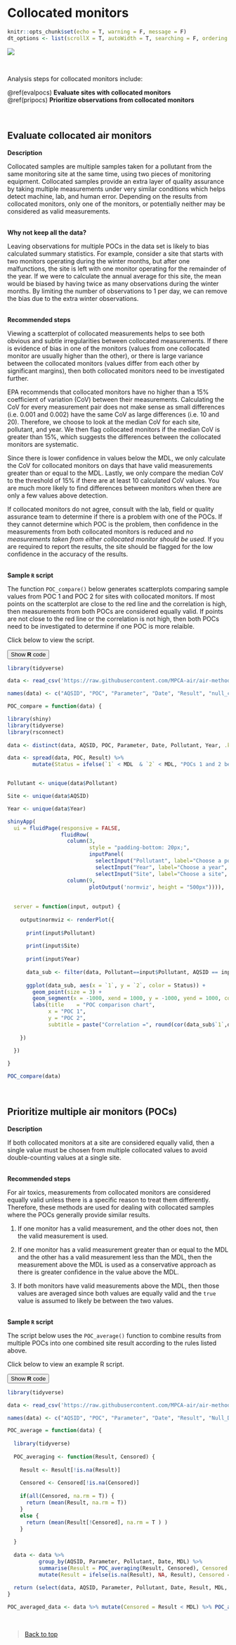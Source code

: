 # Collocated monitors

```r
knitr::opts_chunk$set(echo = T, warning = F, message = F)
dt_options <- list(scrollX = T, autoWidth = T, searching = F, ordering = F, lengthChange = F, paginate = F, info = F)
```

![](https://imgs.xkcd.com/comics/box_plot.png)

<br>

Analysis steps for collocated monitors include:

\@ref(evalpocs) __Evaluate sites with collocated monitors__   
\@ref(pripocs)  __Prioritize observations from collocated monitors__ 

<br>


## Evaluate collocated air monitors {#evalpocs}  

__Description__ 

Collocated samples are multiple samples taken for a pollutant from the same monitoring site at the same time, using two pieces of monitoring equipment. Collocated samples provide an extra layer of quality assurance by taking multiple measurements under very similar conditions which helps detect machine, lab, and human error. Depending on the results from collocated monitors, only one of the monitors, or potentially neither may be considered as valid measurements.


<br> __Why not keep all the data?__

Leaving observations for multiple POCs in the data set is likely to bias calculated summary statistics. For example, consider a site that starts with two monitors operating during the winter months, but after one malfunctions, the site is left with one monitor operating for the remainder of the year. If we were to calculate the annual average for this site, the mean would be biased by having twice as many observations during the winter months. By limiting the number of observations to 1 per day, we can remove the bias due to the extra winter observations. 


<br> __Recommended steps__   

Viewing a scatterplot of collocated measurements helps to see both obvious and subtle irregularities between collocated measurements. If there is evidence of bias in one of the monitors (values from one collocated monitor are usually higher than the other), or there is large variance between the collocated monitors (values differ from each other by significant margins), then both collocated monitors need to be investigated further.

EPA recommends that collocated monitors have no higher than a 15% coefficient of variation (CoV) between their measurements. Calculating the CoV for every measurement pair does not make sense as small differences (i.e. 0.001 and 0.002) have the same CoV as large differences (i.e. 10 and 20). Therefore, we choose to look at the median CoV for each site, pollutant, and year. We then flag collocated monitors if the median CoV is greater than 15%, which suggests the differences between the collocated monitors are systematic. 

Since there is lower confidence in values below the MDL, we only calculate the CoV for collocated monitors on days that have valid measurements greater than or equal to the MDL. Lastly, we only compare the median CoV to the threshold of 15% if there are at least 10 calculated CoV values. You are much more likely to find differences between monitors when there are only a few values above detection.

If collocated monitors do not agree, consult with the lab, field or quality assurance team to determine if there is a problem with one of the POCs. If they cannot determine which POC is the problem, then confidence in the measurements from both collocated monitors is reduced and *no measurements taken from either collocated monitor should be used.* If you are required to report the results, the site should be flagged for the low confidence in the accuracy of the results.
 


<br> __Sample `R` script__ 

The function `POC_compare()` below generates scatterplots comparing sample values from POC 1 and POC 2 for sites with collocated monitors. If most points on the scatterplot are close to the red line and the correlation is high, then measurements from both POCs are considered equally valid. If points are not close to the red line or the correlation is not high, then both POCs need to be investigated to determine if one POC is more relaible.

Click below to view the script.

<div class="toggle">
<button class="btn_code">Show __R__ code</button>

```r
library(tidyverse)

data <- read_csv('https://raw.githubusercontent.com/MPCA-air/air-methods/master/airtoxics_data_2009_2013.csv')

names(data) <- c("AQSID", "POC", "Parameter", "Date", "Result", "null_code", "MDL", "Pollutant", "Year", "cas")

POC_compare = function(data) {

library(shiny)
library(tidyverse)
library(rsconnect)  
  
data <- distinct(data, AQSID, POC, Parameter, Date, Pollutant, Year, .keep_all = T) #replace with better cleaning function

data <- spread(data, POC, Result) %>% 
        mutate(Status = ifelse(`1` < MDL  & `2` < MDL, "POCs 1 and 2 below MDL", ifelse(`1` < MDL, "POC 1 below MDL", ifelse(`2` < MDL, "POC 2 below MDL", "POCs 1 and 2 above MDL") ) ) ) %>% drop_na(Status)


Pollutant <- unique(data$Pollutant)

Site <- unique(data$AQSID)

Year <- unique(data$Year)

shinyApp(
  ui = fluidPage(responsive = FALSE,
                 fluidRow(
                   column(3,
                          style = "padding-bottom: 20px;",
                          inputPanel(
                            selectInput("Pollutant", label="Choose a pollutant", choices = Pollutant),
                            selectInput("Year", label="Choose a year", choices = Year),
                            selectInput("Site", label="Choose a site", choices = Site))),
                   column(9,
                          plotOutput('normviz', height = "500px")))),
  
  
  server = function(input, output) {
    
    output$normviz <- renderPlot({
      
      print(input$Pollutant)
      
      print(input$Site)
      
      print(input$Year)
      
      data_sub <- filter(data, Pollutant==input$Pollutant, AQSID == input$Site, Year == input$Year)
      
      ggplot(data_sub, aes(x = `1`, y = `2`, color = Status)) +
        geom_point(size = 3) +
        geom_segment(x = -1000, xend = 1000, y = -1000, yend = 1000, color = "red", size = 1) +
        labs(title    = "POC comparison chart", 
             x = "POC 1", 
             y = "POC 2", 
             subtitle = paste("Correlation =", round(cor(data_sub$`1`,data_sub$`2`, use = "complete"), 2)) )
      
    })
    
  })

}

POC_compare(data)

```  

<br>

## Prioritize multiple air monitors (POCs) {#pripocs}  

__Description__

If both collocated monitors at a site are considered equally valid, then a single value must be chosen from multiple collocated values to avoid double-counting values at a single site.

<br> __Recommended steps__   

For air toxics, measurements from collocated monitors are considered equally valid unless there is a specific reason to treat them differently. Therefore, these methods are used for dealing with collocated samples where the POCs generally provide similar results.

1. If one monitor has a valid measurement, and the other does not, then the valid measurement is used.

2. If one monitor has a valid measurement greater than or equal to the MDL and the other has a valid measurement less than the MDL, then the measurement above the MDL is used as a conservative approach as there is greater confidence in the value above the MDL.

3. If both monitors have valid measurements above the MDL, then those values are averaged since both values are equally valid and the `true` value is assumed to likely be between the two values.

<br> __Sample `R` script__ 

The script below uses the `POC_average()` function to combine results from multiple POCs into one combined site result according to the rules listed above.

Click below to view an example R script.

<div class="toggle">
<button class="btn_code">Show __R__ code</button>

```r
library(tidyverse)

data <- read_csv('https://raw.githubusercontent.com/MPCA-air/air-methods/master/airtoxics_data_2009_2013.csv')

names(data) <- c("AQSID", "POC", "Parameter", "Date", "Result", "Null_Data_Code", "MDL", "Pollutant", "Year", "CAS")

POC_average = function(data) {
  
  library(tidyverse)
  
  POC_averaging <- function(Result, Censored) {
    
    Result <- Result[!is.na(Result)]
    
    Censored <- Censored[!is.na(Censored)]
    
    if(all(Censored, na.rm = T)) {
      return (mean(Result, na.rm = T))
    }
    else {
      return (mean(Result[!Censored], na.rm = T ) )
    }
    
  }
  
  data <- data %>% 
          group_by(AQSID, Parameter, Pollutant, Date, MDL) %>% 
          summarise(Result = POC_averaging(Result, Censored), Censored = all(Censored, na.rm = T) ) %>%
          mutate(Result = ifelse(is.na(Result), NA, Result), Censored = ifelse(is.na(Result), NA, Censored))
  
  return (select(data, AQSID, Parameter, Pollutant, Date, Result, MDL, Censored) ) %>% ungroup()
}

POC_averaged_data <- data %>% mutate(Censored = Result < MDL) %>% POC_average()
```  

</div>
 
 
<br> 

> [Back to top](#collocated-monitors)

  